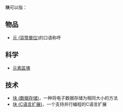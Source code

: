 {{wiktionary|Block|Blocks|block|blocked|blocks}}
'''块'''可以指：

== 物品 ==
* [[元_(貨幣單位)|元 (貨幣單位)]]的口语称呼

== 科学 ==
* [[元素區塊|元素區塊]]

== 技术 ==
* [[块_(数据存储)|块 (数据存储)]]，一种将电子数据存储为相同大小的方法
* [[块_(C语言扩展)|块 (C语言扩展)]]，一个支持并行编程的C语言扩展
{{disambig|cat=一字消歧义}}